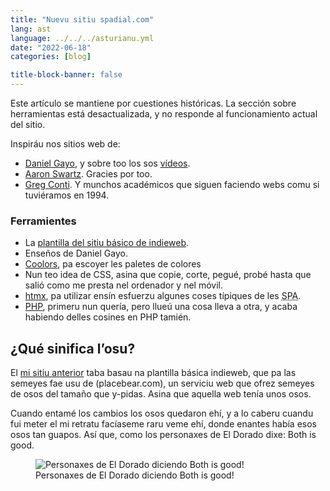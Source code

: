 ```yaml
---
title: "Nuevu sitiu spadial.com"
lang: ast
language: ../../../asturianu.yml
date: "2022-06-18"
categories: [blog]

title-block-banner: false
---
```


::: {.callout-note}
Este artículo se mantiene por cuestiones históricas. La sección sobre herramientas
está desactualizada, y no responde al funcionamiento actual del sitio.
:::

Inspiráu nos sitios web de:

* [Daniel Gayo](https://danigayo.info/), y sobre too los sos [vídeos](https://www.youtube.com/playlist?list=PLoSpcFclox5vvSS3cMXhij9HIHK15iDtj).  
* [Aaron Swartz](http://www.aaronsw.com/). Gracies por too.  
* [Greg Conti](http://www.gregconti.com/). Y munchos académicos que siguen faciendo webs comu si tuviéramos en 1994.

### Ferramientes

* La [plantilla del sitiu básico de indieweb](https://github.com/indieweb/blank-gh-site).
* Enseños de Daniel Gayo.
* [Coolors](https://coolors.co/), pa escoyer les paletes de colores
* Nun teo idea de CSS, asina que copie, corte, pegué, probé hasta que salió como me presta nel ordenador 
    y nel móvil.
* [htmx](https://htmx.org/), pa utilizar ensín esfuerzu algunes coses típiques de les <acronym title="Single Page Application">SPA</acronym>.
* [PHP](https://www.php.net/), primeru nun quería, pero llueú una cosa lleva a otra, y acaba habiendo delles cosines en PHP tamién.

## ¿Qué sinifica l’osu?

El [mi sitiu anterior](https://web.archive.org/web/20220518231002/http://www.spadial.com/) taba basau na plantilla básica indieweb, que pa las semeyes fae usu de (placebear.com),
 un serviciu web que ofrez semeyes de osos del tamaño que y-pidas. Asina que aquella web tenía unos osos.

Cuando entamé los cambios los osos quedaron ehí, y a lo caberu cuandu fui meter el mi retratu facíaseme
raru veme ehí, donde enantes había esos osos tan guapos. Así que, como los personaxes de El Dorado dixe:
Both is good.

![Personaxes de El Dorado diciendo Both is good!](./eldorado_bothisgood.gif)